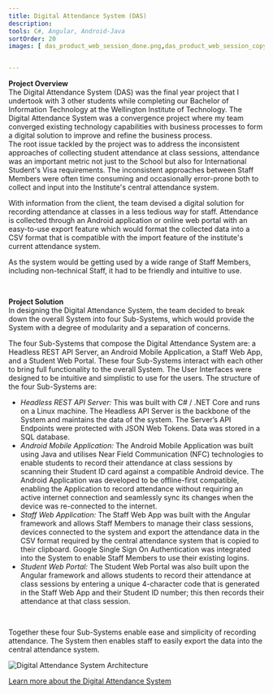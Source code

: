 ```yaml
---
title: Digital Attendance System (DAS)
description: 
tools: C#, Angular, Android-Java
sortOrder: 20
images: [ das_product_web_session_done.png,das_product_web_session_copy.png,das_product_web_sessions.png,das_product_web_studentPortal.png]


---
```


**Project Overview**
<br/>
The Digital Attendance System (DAS) was the final year project that I undertook with 3 other students while completing our Bachelor of Information Technology at the Wellington Institute of Technology.
The Digital Attendance System was a convergence project where my team converged existing technology capabilities with business processes to form a digital solution to improve and refine the business process.
<br/>
The root issue tackled by the project was to address the inconsistent approaches of collecting student attendance at class sessions, attendance was an important metric not just to the School but also for International Student's Visa requirements.
The inconsistent approaches between Staff Members were often time consuming and occasionally error-prone both to collect and input into the Institute's central attendance system.

With information from the client, the team devised a digital solution for recording attendance at classes in a less tedious way for staff. Attendance is collected through an Android application or online web portal with an easy-to-use export feature which would format the collected data into a CSV format that is compatible with the import feature of the institute's current attendance system.<br/>

As the system would be getting used by a wide range of Staff Members, including non-technical Staff, it had to be friendly and intuitive to use.
<pre><br/></pre>
**Project Solution**
<br/>
In designing the Digital Attendance System, the team decided to break down the overall System into four Sub-Systems, which would provide the System with a degree of modularity and a separation of concerns.

The four Sub-Systems that compose the Digital Attendance System are: a Headless REST API Server, an Android Mobile Application, a Staff Web App, and a Student Web Portal. These four Sub-Systems interact with each other to bring full functionality to the overall System. The User Interfaces were designed to be intuitive and simplistic to use for the users.
The structure of the four Sub-Systems are:<br/>
- _Headless REST API Server:_ This was built with C# / .NET Core and runs on a Linux machine. The Headless API Server is the backbone of the System and maintains the data of the system. The Server’s API Endpoints were protected with JSON Web Tokens. Data was stored in a SQL database.
- _Android Mobile Application:_ The Android Mobile Application was built using Java and utilises Near Field Communication (NFC) technologies to enable students to record their attendance at class sessions by scanning their Student ID card against a compatible Android device. The Android Application was developed to be offline-first compatible, enabling the Application to record attendance without requiring an active internet connection and seamlessly sync its changes when the device was re-connected to the internet.
- _Staff Web Application:_ The Staff Web App was built with the Angular framework and allows Staff Members to manage their class sessions, devices connected to the system and export the attendance data in the CSV format required by the central attendance system that is copied to their clipboard. Google Single Sign On Authentication was integrated into the System to enable Staff Members to use their existing logins.
- _Student Web Portal:_ The Student Web Portal was also built upon the Angular framework and allows students to record their attendance at class sessions by entering a unique 4-character code that is generated in the Staff Web App and their Student ID number; this then records their attendance at that class session.
<pre><br/></pre>
Together these four Sub-Systems enable ease and simplicity of recording attendance. The System then enables staff to easily export the data into the central attendance system.

<img src="/images/das_system_architecture.gif" title="Digital Attendance System Architecture" className="inline-img" />

[Learn more about the Digital Attendance System](https://capstone.weltec.ac.nz/das/)